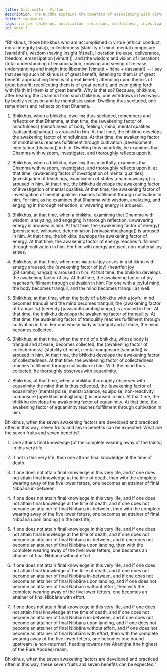 ```yaml
---
title: Sīla sutta - Virtue
description: The Buddha explains the benefits of associating with virtuous bhikkhus and the development of the seven awakening factors.
fetter: ignorance
tags: virtue, bhikkhus, association, seclusion, mindfulness, investigation, energy, persistence, joy, rapture, tranquility, collectedness, concentration, equanimity, mental poise, awakening factors, sn, sn45-56, sn46
id: sn46.3
---
```


"Bhikkhus, those bhikkhus who are accomplished in virtue (ethical conduct, moral integrity [sīla]), collectedness (stability of mind, mental composure [samādhi]), wisdom (having insight [ñāṇa]), liberation (release, deliverance, freedom, emancipation [vimutti]), and \{the wisdom and vision of liberation} (total understanding of emancipation, knowing and seeing of release, understanding and insight into liberation [vimutti + ñāṇa + dassana]) — I say that seeing such bhikkhus is of great benefit; listening to them is of great benefit; approaching them is of great benefit; attending upon them is of great benefit; recollecting them is of great benefit; and even going forth with [faith in] them is of great benefit. Why is that so? Because, bhikkhus, after hearing the Dhamma from such bhikkhus, one withdraws in two ways: by bodily seclusion and by mental seclusion. Dwelling thus secluded, one remembers and reflects on that Dhamma.

1. Bhikkhus, when a bhikkhu, dwelling thus secluded, remembers and reflects on that Dhamma, at that time, the \{awakening factor of mindfulness} (mindfulness of body, feelings, mind, mental qualities [satisambojjhaṅga]) is aroused in him. At that time, the bhikkhu develops the awakening factor of mindfulness. At that time, the awakening factor of mindfulness reaches fulfillment through cultivation (development, meditation [bhāvanā]) in him. Dwelling thus mindfully, he examines that Dhamma with wisdom, investigates, and thoroughly reflects upon it.

2. Bhikkhus, when a bhikkhu, dwelling thus mindfully, examines that Dhamma with wisdom, investigates, and thoroughly reflects upon it, at that time, \{awakening factor of investigation of mental qualities} (investigation of teachings, examination of states [dhammavicaya]) is aroused in him. At that time, the bhikkhu develops the awakening factor of investigation of mental qualities. At that time, the awakening factor of investigation of mental qualities reaches fulfillment through cultivation in him. For him, as he examines that Dhamma with wisdom, analyzing, and engaging in thorough reflection, unwavering energy is aroused.

3. Bhikkhus, at that time, when a bhikkhu, examining that Dhamma with wisdom, analyzing, and engaging in thorough reflection, unwavering energy is aroused in him. At that time, the \{awakening factor of energy} (persistence, willpower, determination [vīriyasambojjhaṅga]) is aroused in him. At that time, the bhikkhu develops the awakening factor of energy. At that time, the awakening factor of energy reaches fulfillment through cultivation in him. For him with energy aroused, non-material joy arises.

4. Bhikkhus, at that time, when non-material joy arises in a bhikkhu with energy aroused, the \{awakening factor of joy} (heartfelt joy [pītisambojjhaṅga]) is aroused in him. At that time, the bhikkhu develops the awakening factor of joy. At that time, the awakening factor of joy reaches fulfillment through cultivation in him. For one with a joyful mind, the body becomes tranquil, and the mind becomes tranquil as well.

5. Bhikkhus, at that time, when the body of a bhikkhu with a joyful mind becomes tranquil and the mind becomes tranquil, the \{awakening factor of tranquility} (serenity [passaddhisambojjhaṅga]) is aroused in him. At that time, the bhikkhu develops the awakening factor of tranquility. At that time, the awakening factor of tranquility reaches fulfillment through cultivation in him. For one whose body is tranquil and at ease, the mind becomes collected.

6. Bhikkhus, at that time, when the mind of a bhikkhu, whose body is tranquil and at ease, becomes collected, the \{awakening factor of collectedness} (stability of mind, mental composure [samādhi]) is aroused in him. At that time, the bhikkhu develops the awakening factor of collectedness. At that time, the awakening factor of collectedness reaches fulfillment through cultivation in him. With the mind thus collected, he thoroughly observes with equanimity.

7. Bhikkhus, at that time, when a bhikkhu thoroughly observes with equanimity the mind that is thus collected, the \{awakening factor of equanimity} (mental poise, mental balance, equipoise, non-reactivity, composure [upekkhāsambojjhaṅga]) is aroused in him. At that time, the bhikkhu develops the awakening factor of equanimity. At that time, the awakening factor of equanimity reaches fulfillment through cultivation in him.

Bhikkhus, when the seven awakening factors are developed and practiced often in this way, seven fruits and seven benefits can be expected. What are the seven fruits and seven benefits?

1. One attains final knowledge [of the complete wearing away of the taints] in this very life.

2. If not in this very life, then one attains final knowledge at the time of death.

3. If one does not attain final knowledge in this very life, and if one does not attain final knowledge at the time of death, then with the complete wearing away of the five lower fetters, one becomes an attainer of final Nibbāna in-between.

4. If one does not attain final knowledge in this very life, and if one does not attain final knowledge at the time of death, and if one does not become an attainer of final Nibbāna in-between, then with the complete wearing away of the five lower fetters, one becomes an attainer of final Nibbāna upon landing [in the next life].

5. If one does not attain final knowledge in this very life, and if one does not attain final knowledge at the time of death, and if one does not become an attainer of final Nibbāna in-between, and if one does not become an attainer of final Nibbāna upon landing, then with the complete wearing away of the five lower fetters, one becomes an attainer of final Nibbāna without effort.

6. If one does not attain final knowledge in this very life, and if one does not attain final knowledge at the time of death, and if one does not become an attainer of final Nibbāna in-between, and if one does not become an attainer of final Nibbāna upon landing, and if one does not become an attainer of final Nibbāna without effort, then with the complete wearing away of the five lower fetters, one becomes an attainer of final Nibbāna with effort.

7. If one does not attain final knowledge in this very life, and if one does not attain final knowledge at the time of death, and if one does not become an attainer of final Nibbāna in-between, and if one does not become an attainer of final Nibbāna upon landing, and if one does not become an attainer of final Nibbāna without effort, and if one does not become an attainer of final Nibbāna with effort, then with the complete wearing away of the five lower fetters, one becomes one bound upstream (a non-returner), heading towards the Akaniṭṭha (the highest of the Pure Abodes) realm.

Bhikkhus, when the seven awakening factors are developed and practiced often in this way, these seven fruits and seven benefits can be expected."